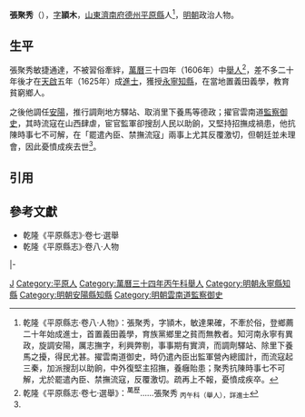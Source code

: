 '''張聚秀'''（{{bd|16世紀||1630年代}}），[[表字|字]]'''頴木'''，[[山東等處承宣布政使司|山東]][[濟南府|濟南府]][[德州_(山東)|德州]][[平原縣|平原縣]]人<ref name=djs>乾隆《平原縣志·卷八·人物》：張聚秀，字頴木，敏達果確，不牽於俗，登鄉薦二十年始成進士，首置義田義學，育族黨鄉里之貧而無教者。知河南永寧有異政，旋調安陽，厲志撫字，利興弊剔，事事期有實濟，而調劑驛站、除里下養馬之擾，得民尤甚。擢雲南道御史，時仍遣內臣出監軍營內總國計，而流寇起三秦，加派搜刮以助餉，中外復堅主招撫，養癰貽患；聚秀抗陳時事七不可解，尤於罷遣內臣、禁撫流寇，反覆激切。疏再上不報，憂憤成疾卒。</ref>，[[明朝|明朝]]政治人物。

==生平==
張聚秀敏捷通達，不被習俗牽絆，[[萬曆|萬曆]]三十四年（1606年）中[[舉人|舉人]]<ref>乾隆《平原縣志·卷七·選舉》：<sup>萬歷</sup>……張聚秀 <sub>丙午科（舉人），詳進士</sub></ref>，差不多二十年後才在[[天啟_(明朝)|天啟]]五年（1625年）成[[進士|進士]]，獲授[[永寧縣|永寧]][[知縣|知縣]]，在當地置義田義學，教育貧窮鄉人。

之後他調任[[安陽縣|安陽]]，推行調劑地方驛站、取消里下養馬等德政；擢官雲南道[[監察御史|監察御史]]，其時流寇在山西肆虐，宦官監軍卻搜刮人民以助餉，又堅持招撫成禍患，他抗陳時事七不可解，在「罷遣內臣、禁撫流寇」兩事上尤其反覆激切，但朝廷並未理會，因此憂憤成疾去世<ref name=djs/>。

==引用==
{{reflist}}

==參考文獻==
*乾隆《平原縣志》·卷七·選舉
*乾隆《平原縣志》·卷八·人物

{{start box}}
{{s-off}}
{{s-before|[[唐勳|唐勳]]}}
{{s-title|明朝永寧縣知縣|崇禎年間}}
{{s-after|[[陳必允|陳必允]]}}
|-
{{s-before|[[李和貴|李和貴]]}}
{{s-title|明朝安陽縣知縣|崇禎年間}}
{{s-after|[[李兆|李兆]]}}
{{end box}}

{{天啓五年乙丑科殿試金榜}}

[[Category:张姓|J]]
[[Category:平原人|Category:平原人]]
[[Category:萬曆三十四年丙午科舉人|Category:萬曆三十四年丙午科舉人]]
[[Category:明朝永寧縣知縣|Category:明朝永寧縣知縣]]
[[Category:明朝安陽縣知縣|Category:明朝安陽縣知縣]]
[[Category:明朝雲南道監察御史|Category:明朝雲南道監察御史]]